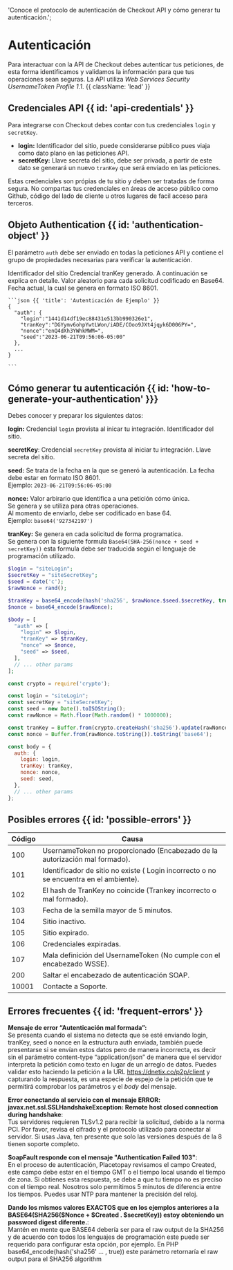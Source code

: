  'Conoce el protocolo de autenticación de Checkout API y cómo generar tu autenticación.';
  
# Autenticación

Para interactuar con la API de Checkout debes autenticar tus peticiones, de esta forma identificamos y validamos la información para que tus operaciones sean seguras. La API utiliza *Web Services Security UsernameToken Profile 1.1*. {{ className: 'lead' }}

## Credenciales API {{ id: 'api-credentials' }}

Para integrarse con Checkout debes contar con tus credenciales `login` y `secretKey`.

- **login:** Identificador del sitio, puede considerarse público pues viaja como dato plano en las peticiones API.
- **secretKey:** Llave secreta del sitio, debe ser privada, a partir de este dato se generará un nuevo `tranKey` que será enviado en las peticiones.

<Note>
  Estas credenciales son própias de tu sitio y deben ser tratadas de forma segura. No compartas tus credenciales en áreas de acceso público como Github, código del lado de cliente u otros lugares de facil acceso para terceros.
</Note>

## Objeto Authentication {{ id: 'authentication-object' }}

El parámetro `auth` debe ser enviado en todas la peticiones API y contiene el grupo de propiedades necesarias para verificar la autenticación.

<Row>
  <Col>
    <Properties>
      <Property name="auth.login" type="string">
        Identificador del sitio
      </Property>
      <Property name="auth.tranKey" type="string">
        Credencial tranKey generado. A continuación se explica en detalle.
      </Property>
      <Property name="auth.nonce" type="string">
        Valor aleatorio para cada solicitud codificado en Base64.
      </Property>
      <Property name="auth.seed" type="string">
        Fecha actual, la cual se genera en formato ISO 8601.
      </Property>
    </Properties>
  </Col>
  <Col sticky>

    ```json {{ 'title': 'Autenticación de Ejemplo' }}
    {    
      "auth": {
        "login":"1441d14df19ec88431e513bb990326e1",
        "tranKey":"DGYymv6ohpYwtLWon/iADE/COoo9JXt4jqyk6D006PY=",
        "nonce":"enQ4dXh3YWhkMWM=",
        "seed":"2023-06-21T09:56:06-05:00"
      },
      ...
    }

    ```

  </Col>
</Row>


## Cómo generar tu autenticación {{ id: 'how-to-generate-your-authentication' }}} 

Debes conocer y preparar los siguientes datos:

**login:** Credencial `login` provista al inicar tu integración. Identificador del sitio.

**secretKey**: Credencial `secretKey` provista al iniciar tu integración. Llave secreta del sitio.

**seed:** Se trata de la fecha en la que se generó la autenticación. La fecha debe estar en formato ISO 8601.    
Ejemplo: `2023-06-21T09:56:06-05:00`

**nonce:** Valor arbirario que identifica a una petición cómo única.   
Se genera y se utiliza para otras operaciones.   
Al momento de enviarlo, debe ser codificado en base 64.   
Ejemplo: `base64('927342197')`

**tranKey:** Se genera en cada solicitud de forma programatica.   
Se genera con la siguiente formula `Base64(SHA-256(nonce + seed + secretKey))` esta formula debe ser traducida según el lenguaje de programación utilizado.


<CodeGroup title="Generate authentication">

```php
$login = "siteLogin";
$secretKey = "siteSecretKey";
$seed = date('c');
$rawNonce = rand();

$tranKey = base64_encode(hash('sha256', $rawNonce.$seed.$secretKey, true));
$nonce = base64_encode($rawNonce);

$body = [
  "auth" => [
    "login" => $login,
    "tranKey" => $tranKey,
    "nonce" => $nonce,
    "seed" => $seed,
  ],
  // ... other params
];
```

```js
const crypto = require('crypto');

const login = "siteLogin";
const secretKey = "siteSecretKey";
const seed = new Date().toISOString();
const rawNonce = Math.floor(Math.random() * 1000000);

const tranKey = Buffer.from(crypto.createHash('sha256').update(rawNonce + seed + secretKey).digest(), 'binary').toString('base64');
const nonce = Buffer.from(rawNonce.toString()).toString('base64');

const body = {
  auth: {
    login: login,
    tranKey: tranKey,
    nonce: nonce,
    seed: seed,
  },
  // ... other params
};
```

</CodeGroup>

## Posibles errores {{ id: 'possible-errors' }}


Código | Causa
---------|----------
 100 | UsernameToken no proporcionado (Encabezado de la autorización mal formado).
 101 | Identificador de sitio no existe ( Login incorrecto o no se encuentra en el ambiente).
 102 | 	El hash de TranKey no coincide (Trankey incorrecto o mal formado).
 103 | Fecha de la semilla mayor de 5 minutos.
 104 | Sitio inactivo.
 105| Sitio expirado.
 106 | Credenciales expiradas.
 107| Mala definición del UsernameToken (No cumple con el encabezado WSSE).
 200| Saltar el encabezado de autenticación SOAP.
 10001| Contacte a Soporte.

## Errores frecuentes {{ id: 'frequent-errors' }}

**Mensaje de error “Autenticación mal formada”:**   
Se presenta cuando el sistema no detecta que se esté enviando login, tranKey, seed o nonce en la estructura auth enviada, también puede presentarse si se envían estos datos pero de manera incorrecta, es decir sin el parámetro content-type “application/json” de manera que el servidor interpreta la petición como texto en lugar de un arreglo de datos. Puedes validar esto haciendo la petición a la URL https://dnetix.co/p2p/client y capturando la respuesta, es una especie de espejo de la petición que te permitirá comprobar los parámetros y el *body* del mensaje.

**Error conectando al servicio con el mensaje ERROR: javax.net.ssl.SSLHandshakeException: Remote host closed connection during handshake**:   
Tus servidores requieren TLSv1.2 para recibir la solicitud, debido a la norma PCI. Por favor, revisa el cifrado y el protocolo utilizado para conectar al servidor. Si usas Java, ten presente que solo las versiones después de la 8 tienen soporte completo.

**SoapFault responde con el mensaje "Authentication Failed 103"**:   
En el proceso de autenticación, Placetopay revisamos el campo Created, este campo debe estar en el tiempo GMT o el tiempo local usando el tiempo de zona. Si obtienes esta respuesta, se debe a que tu tiempo no es preciso con el tiempo real. Nosotros solo permitimos 5 minutos de diferencia entre los tiempos. Puedes usar NTP para mantener la precisión del reloj.

**Dando los mismos valores EXACTOS que en los ejemplos anteriores a la BASE64(SHA256($Nonce + $Created . $secretKey)) estoy obteniendo un password digest diferente.**:   
Mantén en mente que BASE64 debería ser para el raw output de la SHA256 y de acuerdo con todos los lenguajes de programación este puede ser requerido para configurar esta opción, por ejemplo. En PHP base64_encode(hash('sha256' … , true)) este parámetro retornaría el raw output para el SHA256 algorithm


